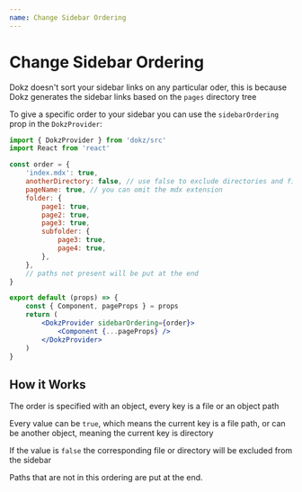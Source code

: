 ```yaml
---
name: Change Sidebar Ordering
---
```


# Change Sidebar Ordering

Dokz doesn't sort your sidebar links on any particular oder, this is because Dokz generates the sidebar links based on the `pages` directory tree

To give a specific order to your sidebar you can use the `sidebarOrdering` prop in the `DokzProvider`:

```jsx
import { DokzProvider } from 'dokz/src'
import React from 'react'

const order = {
    'index.mdx': true,
    anotherDirectory: false, // use false to exclude directories and files
    pageName: true, // you can omit the mdx extension
    folder: {
        page1: true,
        page2: true,
        page3: true,
        subfolder: {
            page3: true,
            page4: true,
        },
    },
    // paths not present will be put at the end
}

export default (props) => {
    const { Component, pageProps } = props
    return (
        <DokzProvider sidebarOrdering={order}>
            <Component {...pageProps} />
        </DokzProvider>
    )
}
```

## How it Works

The order is specified with an object, every key is a file or an object path

Every value can be `true`, which means the current key is a file path, or can be another object, meaning the current key is directory

If the value is `false` the corresponding file or directory will be excluded from the sidebar

Paths that are not in this ordering are put at the end.
